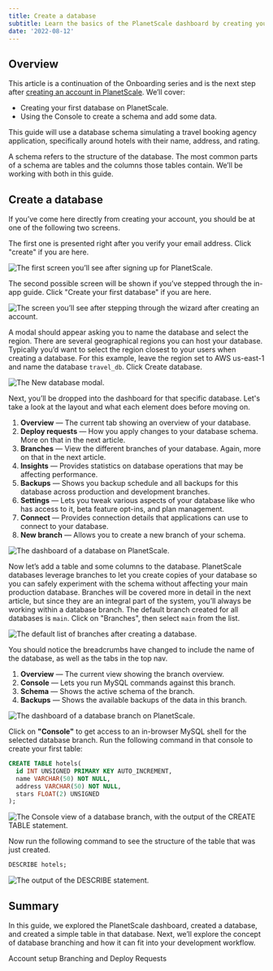 ```yaml
---
title: Create a database
subtitle: Learn the basics of the PlanetScale dashboard by creating your first database.
date: '2022-08-12'
---
```


## Overview

This article is a continuation of the Onboarding series and is the next step after [creating an account in PlanetScale](/docs/onboarding/create-an-account). We’ll cover:

- Creating your first database on PlanetScale.
- Using the Console to create a schema and add some data.

This guide will use a database schema simulating a travel booking agency application, specifically around hotels with their name, address, and rating.

<InfoBlock type="note">

A schema refers to the structure of the database. The most common parts of a schema are tables and the columns those tables contain. We’ll be working with both in this guide.

</InfoBlock>

## Create a database

If you’ve come here directly from creating your account, you should be at one of the following two screens. 

The first one is presented right after you verify your email address. Click "create" if you are here.

![The first screen you’ll see after signing up for PlanetScale.](/docs/img/docs/create-a-database/the-first-screen-youll-see-after-signing-up-for-planetscale.png) 

The second possible screen will be shown if you’ve stepped through the in-app guide. Click "Create your first database" if you are here.

![The screen you’ll see after stepping through the wizard after creating an account.](/docs/img/docs/create-a-database/the-screen-youll-see-after-stepping-through-the-wizard-after-creating-an-account.png)

A modal should appear asking you to name the database and select the region. There are several geographical regions you can host your database. Typically you’d want to select the region closest to your users when creating a database. For this example, leave the region set to AWS us-east-1 and name the database `travel_db`. Click Create database.

![The New database modal.](/docs/img/docs/create-a-database/the-new-database-modal.png)

Next, you’ll be dropped into the dashboard for that specific database. Let's take a look at the layout and what each element does before moving on.

1. **Overview** &mdash; The current tab showing an overview of your database.
2. **Deploy requests** &mdash; How you apply changes to your database schema. More on that in the next article.
3. **Branches** &mdash; View the different branches of your database. Again, more on that in the next article.
4. **Insights** &mdash; Provides statistics on database operations that may be affecting performance.
5. **Backups** &mdash; Shows you backup schedule and all backups for this database across production and development branches.
6. **Settings** &mdash; Lets you tweak various aspects of your database like who has access to it, beta feature opt-ins, and plan management. 
7. **Connect** &mdash; Provides connection details that applications can use to connect to your database.
8. **New branch** &mdash; Allows you to create a new branch of your schema.

![The dashboard of a database on PlanetScale.](/docs/img/docs/create-a-database/the-dashboard-of-a-database-on-planetscale.png)

Now let’s add a table and some columns to the database. PlanetScale databases leverage branches to let you create copies of your database so you can safely experiment with the schema without affecting your main production database. Branches will be covered more in detail in the next article, but since they are an integral part of the system, you’ll always be working within a database branch. The default branch created for all databases is `main`. Click on "Branches", then select `main` from the list.

![The default list of branches after creating a database.](/docs/img/docs/create-a-database/the-default-list-of-branches-after-creating-a-database.png)

You should notice the breadcrumbs have changed to include the name of the database, as well as the tabs in the top nav. 

1. **Overview** &mdash; The current view showing the branch overview.
2. **Console** &mdash; Lets you run MySQL commands against this branch.
3. **Schema** &mdash; Shows the active schema of the branch.
4. **Backups** &mdash; Shows the available backups of the data in this branch.

![The dashboard of a database branch on PlanetScale.](/docs/img/docs/create-a-database/the-dashboard-of-a-database-branch-on-planetscale.png)

Click on **"Console"** to get access to an in-browser MySQL shell for the selected database branch. Run the following command in that console to create your first table:

```sql
CREATE TABLE hotels(
  id INT UNSIGNED PRIMARY KEY AUTO_INCREMENT,
  name VARCHAR(50) NOT NULL,
  address VARCHAR(50) NOT NULL,
  stars FLOAT(2) UNSIGNED
);
```

![The Console view of a database branch, with the output of the CREATE TABLE statement.](/docs/img/docs/create-a-database/the-console-view-of-a-database-branch-with-the-output-of-the-create-table-statement.png)

Now run the following command to see the structure of the table that was just created.

```sql
DESCRIBE hotels;
```

![The output of the DESCRIBE statement.](/docs/img/docs/create-a-database/the-output-of-the-describe-statement.png)

## Summary

In this guide, we explored the PlanetScale dashboard, created a database, and created a simple table in that database. Next, we’ll explore the concept of database branching and how it can fit into your development workflow.

<ButtonLink href="/onboarding/account-setup" className="mb-0">
  <span><Icon name="chevron-left" size="large" className="inline-block" /> Account setup </span>
</ButtonLink>
<ButtonLink href="/onboarding/branching-and-deploy-requests" className="mb-0">
  <span>Branching and Deploy Requests <Icon name="chevron-right" size="large" className="inline-block" /></span>
</ButtonLink>

<GetHelp />
